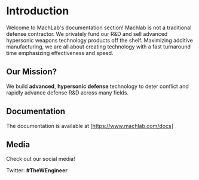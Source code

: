 # Introduction
 
Welcome to MachLab's documentation section! Machlab is not a traditional defense contractor. We privately fund our R&D and sell advanced hypersonic weapons technology products off the shelf. Maximizing additive manufacturing, we are all about creating technology with a fast turnaround time emphasizing effectiveness and speed. 

## Our Mission?

We build **advanced**, **hypersonic** **defense** technology to deter conflict and rapidly advance defense R&D across many fields. 

## Documentation

The documentation is available at [https://www.machlab.com/docs] 

## Media

Check out our social media! 

Twitter: **#TheWEngineer**
